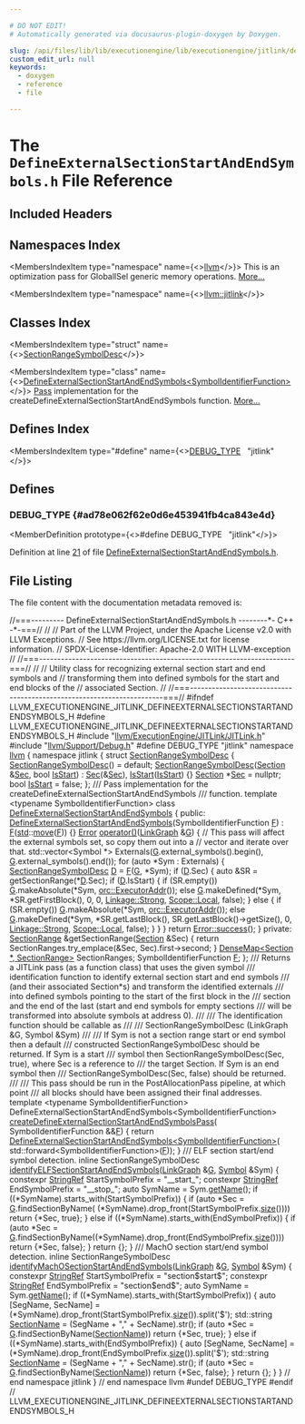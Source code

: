 ```yaml
---

# DO NOT EDIT!
# Automatically generated via docusaurus-plugin-doxygen by Doxygen.

slug: /api/files/lib/lib/executionengine/lib/executionengine/jitlink/defineexternalsectionstartandendsymbols-h
custom_edit_url: null
keywords:
  - doxygen
  - reference
  - file

---
```





# The `DefineExternalSectionStartAndEndSymbols.h` File Reference

<DoxygenPage pluginConfig={pluginConfig}>



## Included Headers

<IncludesList>
<IncludesListItem
  filePath="llvm/ExecutionEngine/JITLink/JITLink.h"
  permalink="/docs/api/files/include/include/llvm/include/llvm/executionengine/include/llvm/executionengine/jitlink/jitlink-h"
  isLocal="true" />
<IncludesListItem
  filePath="llvm/Support/Debug.h"
  permalink="/docs/api/files/include/include/llvm/include/llvm/support/debug-h"
  isLocal="true" />
</IncludesList>

## Namespaces Index

<MembersIndex>

<MembersIndexItem
  type="namespace"
  name={<><a href="/docs/api/namespaces/llvm">llvm</a></>}>
This is an optimization pass for GlobalISel generic memory operations. <a href="/docs/api/namespaces/llvm/#details">More...</a>
</MembersIndexItem>

<MembersIndexItem
  type="namespace"
  name={<><a href="/docs/api/namespaces/llvm/jitlink">llvm::jitlink</a></>}>
</MembersIndexItem>

</MembersIndex>

## Classes Index

<MembersIndex>

<MembersIndexItem
  type="struct"
  name={<><a href="/docs/api/structs/llvm/jitlink/sectionrangesymboldesc">SectionRangeSymbolDesc</a></>}>
</MembersIndexItem>

<MembersIndexItem
  type="class"
  name={<><a href="/docs/api/classes/llvm/jitlink/defineexternalsectionstartandendsymbols">DefineExternalSectionStartAndEndSymbols&lt;SymbolIdentifierFunction&gt;</a></>}>
<a href="/docs/api/classes/llvm/pass">Pass</a> implementation for the createDefineExternalSectionStartAndEndSymbols function. <a href="/docs/api/classes/llvm/jitlink/defineexternalsectionstartandendsymbols/#details">More...</a>
</MembersIndexItem>

</MembersIndex>

## Defines Index

<MembersIndex>

<MembersIndexItem
  type="#define"
  name={<><a href="#ad78e062f62e0d6e453941fb4ca843e4d">DEBUG&#95;TYPE</a>&nbsp;&nbsp;&nbsp;&quot;jitlink&quot;</>}>
</MembersIndexItem>

</MembersIndex>


<SectionDefinition>

## Defines

### DEBUG&#95;TYPE {#ad78e062f62e0d6e453941fb4ca843e4d}

<MemberDefinition
  prototype={<>#define DEBUG&#95;TYPE&nbsp;&nbsp;&nbsp;&quot;jitlink&quot;</>}>

Definition at line <a href="#l00021">21</a> of file <a href="/docs/api/files/lib/lib/executionengine/lib/executionengine/jitlink/defineexternalsectionstartandendsymbols-h">DefineExternalSectionStartAndEndSymbols.h</a>.
</MemberDefinition>

</SectionDefinition>

## File Listing

The file content with the documentation metadata removed is:

<ProgramListing>

<Link id="l00001" /><CodeLine lineNumber="1"><span class="doxyHighlightComment">//===--------- DefineExternalSectionStartAndEndSymbols.h --------&#42;- C++ -&#42;-===//</span></CodeLine>
<Link id="l00002" /><CodeLine lineNumber="2"><span class="doxyHighlightComment">//</span></CodeLine>
<Link id="l00003" /><CodeLine lineNumber="3"><span class="doxyHighlightComment">// Part of the LLVM Project, under the Apache License v2.0 with LLVM Exceptions.</span></CodeLine>
<Link id="l00004" /><CodeLine lineNumber="4"><span class="doxyHighlightComment">// See https://llvm.org/LICENSE.txt for license information.</span></CodeLine>
<Link id="l00005" /><CodeLine lineNumber="5"><span class="doxyHighlightComment">// SPDX-License-Identifier: Apache-2.0 WITH LLVM-exception</span></CodeLine>
<Link id="l00006" /><CodeLine lineNumber="6"><span class="doxyHighlightComment">//</span></CodeLine>
<Link id="l00007" /><CodeLine lineNumber="7"><span class="doxyHighlightComment">//===----------------------------------------------------------------------===//</span></CodeLine>
<Link id="l00008" /><CodeLine lineNumber="8"><span class="doxyHighlightComment">//</span></CodeLine>
<Link id="l00009" /><CodeLine lineNumber="9"><span class="doxyHighlightComment">// Utility class for recognizing external section start and end symbols and</span></CodeLine>
<Link id="l00010" /><CodeLine lineNumber="10"><span class="doxyHighlightComment">// transforming them into defined symbols for the start and end blocks of the</span></CodeLine>
<Link id="l00011" /><CodeLine lineNumber="11"><span class="doxyHighlightComment">// associated Section.</span></CodeLine>
<Link id="l00012" /><CodeLine lineNumber="12"><span class="doxyHighlightComment">//</span></CodeLine>
<Link id="l00013" /><CodeLine lineNumber="13"><span class="doxyHighlightComment">//===----------------------------------------------------------------------===//</span></CodeLine>
<Link id="l00014" /><CodeLine lineNumber="14"></CodeLine>
<Link id="l00015" /><CodeLine lineNumber="15"><span class="doxyHighlightPreprocessor">#ifndef LLVM&#95;EXECUTIONENGINE&#95;JITLINK&#95;DEFINEEXTERNALSECTIONSTARTANDENDSYMBOLS&#95;H</span></CodeLine>
<Link id="l00016" /><CodeLine lineNumber="16"><span class="doxyHighlightPreprocessor">#define LLVM&#95;EXECUTIONENGINE&#95;JITLINK&#95;DEFINEEXTERNALSECTIONSTARTANDENDSYMBOLS&#95;H</span></CodeLine>
<Link id="l00017" /><CodeLine lineNumber="17"></CodeLine>
<Link id="l00018" /><CodeLine lineNumber="18"><span class="doxyHighlightPreprocessor">#include &quot;<a href="/docs/api/files/include/include/llvm/include/llvm/executionengine/include/llvm/executionengine/jitlink/jitlink-h">llvm/ExecutionEngine/JITLink/JITLink.h</a>&quot;</span></CodeLine>
<Link id="l00019" /><CodeLine lineNumber="19"><span class="doxyHighlightPreprocessor">#include &quot;<a href="/docs/api/files/include/include/llvm/include/llvm/support/debug-h">llvm/Support/Debug.h</a>&quot;</span></CodeLine>
<Link id="l00020" /><CodeLine lineNumber="20"></CodeLine>
<Link id="l00021" /><CodeLine lineNumber="21" lineLink="#ad78e062f62e0d6e453941fb4ca843e4d"><span class="doxyHighlightPreprocessor">#define DEBUG&#95;TYPE &quot;jitlink&quot;</span></CodeLine>
<Link id="l00022" /><CodeLine lineNumber="22"></CodeLine>
<Link id="l00023" /><CodeLine lineNumber="23"><span class="doxyHighlightKeyword">namespace </span><span class="doxyHighlight"><a href="/docs/api/namespaces/llvm">llvm</a> &#123;</span></CodeLine>
<Link id="l00024" /><CodeLine lineNumber="24"><span class="doxyHighlightKeyword">namespace </span><span class="doxyHighlight">jitlink &#123;</span></CodeLine>
<Link id="l00025" /><CodeLine lineNumber="25"></CodeLine>
<Link id="l00026" /><CodeLine lineNumber="26" lineLink="/docs/api/structs/llvm/jitlink/sectionrangesymboldesc"><span class="doxyHighlightKeyword">struct </span><span class="doxyHighlight"><a href="/docs/api/structs/llvm/jitlink/sectionrangesymboldesc/#a883954dd39b04d05177bcc5021cc2b9b">SectionRangeSymbolDesc</a> &#123;</span></CodeLine>
<Link id="l00027" /><CodeLine lineNumber="27" lineLink="/docs/api/structs/llvm/jitlink/sectionrangesymboldesc/#a883954dd39b04d05177bcc5021cc2b9b"><span class="doxyHighlight">  <a href="/docs/api/structs/llvm/jitlink/sectionrangesymboldesc/#a883954dd39b04d05177bcc5021cc2b9b">SectionRangeSymbolDesc</a>() = </span><span class="doxyHighlightKeywordFlow">default</span><span class="doxyHighlight">;</span></CodeLine>
<Link id="l00028" /><CodeLine lineNumber="28" lineLink="/docs/api/structs/llvm/jitlink/sectionrangesymboldesc/#ae0a2b391f1b7424185a2c5678a90cf03"><span class="doxyHighlight">  <a href="/docs/api/structs/llvm/jitlink/sectionrangesymboldesc/#ae0a2b391f1b7424185a2c5678a90cf03">SectionRangeSymbolDesc</a>(<a href="/docs/api/classes/llvm/jitlink/section">Section</a> &amp;<a href="/docs/api/structs/llvm/jitlink/sectionrangesymboldesc/#ae865d53598e0c8b61b9134b24db13dc3">Sec</a>, </span><span class="doxyHighlightKeywordType">bool</span><span class="doxyHighlight"> <a href="/docs/api/structs/llvm/jitlink/sectionrangesymboldesc/#acda383ca7d7659990d2d8d9769c21959">IsStart</a>)</span></CodeLine>
<Link id="l00029" /><CodeLine lineNumber="29"><span class="doxyHighlight">      : <a href="/docs/api/structs/llvm/jitlink/sectionrangesymboldesc/#ae865d53598e0c8b61b9134b24db13dc3">Sec</a>(&amp;<a href="/docs/api/structs/llvm/jitlink/sectionrangesymboldesc/#ae865d53598e0c8b61b9134b24db13dc3">Sec</a>), <a href="/docs/api/structs/llvm/jitlink/sectionrangesymboldesc/#acda383ca7d7659990d2d8d9769c21959">IsStart</a>(<a href="/docs/api/structs/llvm/jitlink/sectionrangesymboldesc/#acda383ca7d7659990d2d8d9769c21959">IsStart</a>) &#123;&#125;</span></CodeLine>
<Link id="l00030" /><CodeLine lineNumber="30" lineLink="/docs/api/structs/llvm/jitlink/sectionrangesymboldesc/#ae865d53598e0c8b61b9134b24db13dc3"><span class="doxyHighlight">  <a href="/docs/api/classes/llvm/jitlink/section">Section</a> &#42;<a href="/docs/api/structs/llvm/jitlink/sectionrangesymboldesc/#ae865d53598e0c8b61b9134b24db13dc3">Sec</a> = </span><span class="doxyHighlightKeyword">nullptr</span><span class="doxyHighlight">;</span></CodeLine>
<Link id="l00031" /><CodeLine lineNumber="31" lineLink="/docs/api/structs/llvm/jitlink/sectionrangesymboldesc/#acda383ca7d7659990d2d8d9769c21959"><span class="doxyHighlight">  </span><span class="doxyHighlightKeywordType">bool</span><span class="doxyHighlight"> <a href="/docs/api/structs/llvm/jitlink/sectionrangesymboldesc/#acda383ca7d7659990d2d8d9769c21959">IsStart</a> = </span><span class="doxyHighlightKeyword">false</span><span class="doxyHighlight">;</span></CodeLine>
<Link id="l00032" /><CodeLine lineNumber="32"><span class="doxyHighlight">&#125;;</span></CodeLine>
<Link id="l00033" /><CodeLine lineNumber="33"></CodeLine>
<Link id="l00034" /><CodeLine lineNumber="34"><span class="doxyHighlightComment">/// Pass implementation for the createDefineExternalSectionStartAndEndSymbols</span></CodeLine>
<Link id="l00035" /><CodeLine lineNumber="35"><span class="doxyHighlightComment">/// function.</span></CodeLine>
<Link id="l00036" /><CodeLine lineNumber="36"><span class="doxyHighlightKeyword">template</span><span class="doxyHighlight"> &lt;</span><span class="doxyHighlightKeyword">typename</span><span class="doxyHighlight"> SymbolIdentifierFunction&gt;</span></CodeLine>
<Link id="l00037" /><CodeLine lineNumber="37" lineLink="/docs/api/classes/llvm/jitlink/defineexternalsectionstartandendsymbols"><span class="doxyHighlightKeyword">class </span><span class="doxyHighlight"><a href="/docs/api/classes/llvm/jitlink/defineexternalsectionstartandendsymbols/#a18e1fa583a146fe41606282031bc4dee">DefineExternalSectionStartAndEndSymbols</a> &#123;</span></CodeLine>
<Link id="l00038" /><CodeLine lineNumber="38"><span class="doxyHighlightKeyword">public</span><span class="doxyHighlight">:</span></CodeLine>
<Link id="l00039" /><CodeLine lineNumber="39" lineLink="/docs/api/classes/llvm/jitlink/defineexternalsectionstartandendsymbols/#a18e1fa583a146fe41606282031bc4dee"><span class="doxyHighlight">  <a href="/docs/api/classes/llvm/jitlink/defineexternalsectionstartandendsymbols/#a18e1fa583a146fe41606282031bc4dee">DefineExternalSectionStartAndEndSymbols</a>(SymbolIdentifierFunction <a href="/docs/api/files/lib/lib/support/md5-cpp/#a96d73bbd7af15cb1fc38c3f4a3bd82e9">F</a>)</span></CodeLine>
<Link id="l00040" /><CodeLine lineNumber="40"><span class="doxyHighlight">      : <a href="/docs/api/files/lib/lib/support/md5-cpp/#a96d73bbd7af15cb1fc38c3f4a3bd82e9">F</a>(<a href="/docs/api/namespaces/std">std</a>::<a href="/docs/api/namespaces/llvm/#abfc9c7ecf70f66901e439f7c04ef3dbb">move</a>(<a href="/docs/api/files/lib/lib/support/md5-cpp/#a96d73bbd7af15cb1fc38c3f4a3bd82e9">F</a>)) &#123;&#125;</span></CodeLine>
<Link id="l00041" /><CodeLine lineNumber="41"></CodeLine>
<Link id="l00042" /><CodeLine lineNumber="42" lineLink="/docs/api/classes/llvm/jitlink/defineexternalsectionstartandendsymbols/#a9f3b33060063a6d8741d7fc489c68ab1"><span class="doxyHighlight">  <a href="/docs/api/classes/llvm/error">Error</a> <a href="/docs/api/classes/llvm/jitlink/defineexternalsectionstartandendsymbols/#a9f3b33060063a6d8741d7fc489c68ab1">operator()</a>(<a href="/docs/api/classes/llvm/jitlink/linkgraph">LinkGraph</a> &amp;<a href="/docs/api/files/lib/lib/support/md5-cpp/#ad96b7cf3182ce2ba85e5a7a93b12c441">G</a>) &#123;</span></CodeLine>
<Link id="l00043" /><CodeLine lineNumber="43"></CodeLine>
<Link id="l00044" /><CodeLine lineNumber="44"><span class="doxyHighlight">    </span><span class="doxyHighlightComment">// This pass will affect the external symbols set, so copy them out into a</span></CodeLine>
<Link id="l00045" /><CodeLine lineNumber="45"><span class="doxyHighlight">    </span><span class="doxyHighlightComment">// vector and iterate over that.</span></CodeLine>
<Link id="l00046" /><CodeLine lineNumber="46"><span class="doxyHighlight">    std::vector&lt;Symbol &#42;&gt; Externals(<a href="/docs/api/files/lib/lib/support/md5-cpp/#ad96b7cf3182ce2ba85e5a7a93b12c441">G</a>.external&#95;symbols().begin(),</span></CodeLine>
<Link id="l00047" /><CodeLine lineNumber="47"><span class="doxyHighlight">                                    <a href="/docs/api/files/lib/lib/support/md5-cpp/#ad96b7cf3182ce2ba85e5a7a93b12c441">G</a>.external&#95;symbols().end());</span></CodeLine>
<Link id="l00048" /><CodeLine lineNumber="48"></CodeLine>
<Link id="l00049" /><CodeLine lineNumber="49"><span class="doxyHighlight">    </span><span class="doxyHighlightKeywordFlow">for</span><span class="doxyHighlight"> (</span><span class="doxyHighlightKeyword">auto</span><span class="doxyHighlight"> &#42;Sym : Externals) &#123;</span></CodeLine>
<Link id="l00050" /><CodeLine lineNumber="50"><span class="doxyHighlight">      <a href="/docs/api/structs/llvm/jitlink/sectionrangesymboldesc">SectionRangeSymbolDesc</a> <a href="/docs/api/files/lib/lib/ir/builtingcs-cpp/#a6a9f043784cf87001c84980afa76da82">D</a> = <a href="/docs/api/files/lib/lib/support/md5-cpp/#a96d73bbd7af15cb1fc38c3f4a3bd82e9">F</a>(<a href="/docs/api/files/lib/lib/support/md5-cpp/#ad96b7cf3182ce2ba85e5a7a93b12c441">G</a>, &#42;Sym);</span></CodeLine>
<Link id="l00051" /><CodeLine lineNumber="51"><span class="doxyHighlight">      </span><span class="doxyHighlightKeywordFlow">if</span><span class="doxyHighlight"> (<a href="/docs/api/files/lib/lib/ir/builtingcs-cpp/#a6a9f043784cf87001c84980afa76da82">D</a>.Sec) &#123;</span></CodeLine>
<Link id="l00052" /><CodeLine lineNumber="52"><span class="doxyHighlight">        </span><span class="doxyHighlightKeyword">auto</span><span class="doxyHighlight"> &amp;SR = getSectionRange(&#42;<a href="/docs/api/files/lib/lib/ir/builtingcs-cpp/#a6a9f043784cf87001c84980afa76da82">D</a>.Sec);</span></CodeLine>
<Link id="l00053" /><CodeLine lineNumber="53"><span class="doxyHighlight">        </span><span class="doxyHighlightKeywordFlow">if</span><span class="doxyHighlight"> (<a href="/docs/api/files/lib/lib/ir/builtingcs-cpp/#a6a9f043784cf87001c84980afa76da82">D</a>.IsStart) &#123;</span></CodeLine>
<Link id="l00054" /><CodeLine lineNumber="54"><span class="doxyHighlight">          </span><span class="doxyHighlightKeywordFlow">if</span><span class="doxyHighlight"> (SR.empty())</span></CodeLine>
<Link id="l00055" /><CodeLine lineNumber="55"><span class="doxyHighlight">            <a href="/docs/api/files/lib/lib/support/md5-cpp/#ad96b7cf3182ce2ba85e5a7a93b12c441">G</a>.makeAbsolute(&#42;Sym, <a href="/docs/api/classes/llvm/orc/executoraddr">orc::ExecutorAddr</a>());</span></CodeLine>
<Link id="l00056" /><CodeLine lineNumber="56"><span class="doxyHighlight">          </span><span class="doxyHighlightKeywordFlow">else</span></CodeLine>
<Link id="l00057" /><CodeLine lineNumber="57"><span class="doxyHighlight">            <a href="/docs/api/files/lib/lib/support/md5-cpp/#ad96b7cf3182ce2ba85e5a7a93b12c441">G</a>.makeDefined(&#42;Sym, &#42;SR.getFirstBlock(), 0, 0, <a href="/docs/api/namespaces/llvm/jitlink/#abee99c9c75d23a0304e5e58e3128a55fac43e0fd449c758dab8f891d8e19eb1a9">Linkage::Strong</a>,</span></CodeLine>
<Link id="l00058" /><CodeLine lineNumber="58"><span class="doxyHighlight">                          <a href="/docs/api/namespaces/llvm/jitlink/#adb322dc6826cf005531ccfdf666260fda509820290d57f333403f490dde7316f4">Scope::Local</a>, </span><span class="doxyHighlightKeyword">false</span><span class="doxyHighlight">);</span></CodeLine>
<Link id="l00059" /><CodeLine lineNumber="59"><span class="doxyHighlight">        &#125; </span><span class="doxyHighlightKeywordFlow">else</span><span class="doxyHighlight"> &#123;</span></CodeLine>
<Link id="l00060" /><CodeLine lineNumber="60"><span class="doxyHighlight">          </span><span class="doxyHighlightKeywordFlow">if</span><span class="doxyHighlight"> (SR.empty())</span></CodeLine>
<Link id="l00061" /><CodeLine lineNumber="61"><span class="doxyHighlight">            <a href="/docs/api/files/lib/lib/support/md5-cpp/#ad96b7cf3182ce2ba85e5a7a93b12c441">G</a>.makeAbsolute(&#42;Sym, <a href="/docs/api/classes/llvm/orc/executoraddr">orc::ExecutorAddr</a>());</span></CodeLine>
<Link id="l00062" /><CodeLine lineNumber="62"><span class="doxyHighlight">          </span><span class="doxyHighlightKeywordFlow">else</span></CodeLine>
<Link id="l00063" /><CodeLine lineNumber="63"><span class="doxyHighlight">            <a href="/docs/api/files/lib/lib/support/md5-cpp/#ad96b7cf3182ce2ba85e5a7a93b12c441">G</a>.makeDefined(&#42;Sym, &#42;SR.getLastBlock(),</span></CodeLine>
<Link id="l00064" /><CodeLine lineNumber="64"><span class="doxyHighlight">                          SR.getLastBlock()-&gt;getSize(), 0, <a href="/docs/api/namespaces/llvm/jitlink/#abee99c9c75d23a0304e5e58e3128a55fac43e0fd449c758dab8f891d8e19eb1a9">Linkage::Strong</a>,</span></CodeLine>
<Link id="l00065" /><CodeLine lineNumber="65"><span class="doxyHighlight">                          <a href="/docs/api/namespaces/llvm/jitlink/#adb322dc6826cf005531ccfdf666260fda509820290d57f333403f490dde7316f4">Scope::Local</a>, </span><span class="doxyHighlightKeyword">false</span><span class="doxyHighlight">);</span></CodeLine>
<Link id="l00066" /><CodeLine lineNumber="66"><span class="doxyHighlight">        &#125;</span></CodeLine>
<Link id="l00067" /><CodeLine lineNumber="67"><span class="doxyHighlight">      &#125;</span></CodeLine>
<Link id="l00068" /><CodeLine lineNumber="68"><span class="doxyHighlight">    &#125;</span></CodeLine>
<Link id="l00069" /><CodeLine lineNumber="69"><span class="doxyHighlight">    </span><span class="doxyHighlightKeywordFlow">return</span><span class="doxyHighlight"> <a href="/docs/api/classes/llvm/error/#a4dfd0813c3d0e0a30439b5a3e9196b59">Error::success</a>();</span></CodeLine>
<Link id="l00070" /><CodeLine lineNumber="70"><span class="doxyHighlight">  &#125;</span></CodeLine>
<Link id="l00071" /><CodeLine lineNumber="71"></CodeLine>
<Link id="l00072" /><CodeLine lineNumber="72"><span class="doxyHighlightKeyword">private</span><span class="doxyHighlight">:</span></CodeLine>
<Link id="l00073" /><CodeLine lineNumber="73"><span class="doxyHighlight">  <a href="/docs/api/classes/llvm/jitlink/sectionrange">SectionRange</a> &amp;getSectionRange(<a href="/docs/api/classes/llvm/jitlink/section">Section</a> &amp;Sec) &#123;</span></CodeLine>
<Link id="l00074" /><CodeLine lineNumber="74"><span class="doxyHighlight">    </span><span class="doxyHighlightKeywordFlow">return</span><span class="doxyHighlight"> SectionRanges.try&#95;emplace(&amp;Sec, Sec).first-&gt;second;</span></CodeLine>
<Link id="l00075" /><CodeLine lineNumber="75"><span class="doxyHighlight">  &#125;</span></CodeLine>
<Link id="l00076" /><CodeLine lineNumber="76"></CodeLine>
<Link id="l00077" /><CodeLine lineNumber="77"><span class="doxyHighlight">  <a href="/docs/api/classes/llvm/densemap">DenseMap&lt;Section &#42;, SectionRange&gt;</a> SectionRanges;</span></CodeLine>
<Link id="l00078" /><CodeLine lineNumber="78"><span class="doxyHighlight">  SymbolIdentifierFunction <a href="/docs/api/files/lib/lib/support/md5-cpp/#a96d73bbd7af15cb1fc38c3f4a3bd82e9">F</a>;</span></CodeLine>
<Link id="l00079" /><CodeLine lineNumber="79"><span class="doxyHighlight">&#125;;</span></CodeLine>
<Link id="l00080" /><CodeLine lineNumber="80"></CodeLine>
<Link id="l00081" /><CodeLine lineNumber="81"><span class="doxyHighlightComment">/// Returns a JITLink pass (as a function class) that uses the given symbol</span></CodeLine>
<Link id="l00082" /><CodeLine lineNumber="82"><span class="doxyHighlightComment">/// identification function to identify external section start and end symbols</span></CodeLine>
<Link id="l00083" /><CodeLine lineNumber="83"><span class="doxyHighlightComment">/// (and their associated Section&#42;s) and transform the identified externals</span></CodeLine>
<Link id="l00084" /><CodeLine lineNumber="84"><span class="doxyHighlightComment">/// into defined symbols pointing to the start of the first block in the</span></CodeLine>
<Link id="l00085" /><CodeLine lineNumber="85"><span class="doxyHighlightComment">/// section and the end of the last (start and end symbols for empty sections</span></CodeLine>
<Link id="l00086" /><CodeLine lineNumber="86"><span class="doxyHighlightComment">/// will be transformed into absolute symbols at address 0).</span></CodeLine>
<Link id="l00087" /><CodeLine lineNumber="87"><span class="doxyHighlightComment">///</span></CodeLine>
<Link id="l00088" /><CodeLine lineNumber="88"><span class="doxyHighlightComment">/// The identification function should be callable as</span></CodeLine>
<Link id="l00089" /><CodeLine lineNumber="89"><span class="doxyHighlightComment">///</span></CodeLine>
<Link id="l00090" /><CodeLine lineNumber="90"><span class="doxyHighlightComment">///   SectionRangeSymbolDesc (LinkGraph &amp;G, Symbol &amp;Sym)</span></CodeLine>
<Link id="l00091" /><CodeLine lineNumber="91"><span class="doxyHighlightComment">///</span></CodeLine>
<Link id="l00092" /><CodeLine lineNumber="92"><span class="doxyHighlightComment">/// If Sym is not a section range start or end symbol then a default</span></CodeLine>
<Link id="l00093" /><CodeLine lineNumber="93"><span class="doxyHighlightComment">/// constructed SectionRangeSymbolDesc should be returned. If Sym is a start</span></CodeLine>
<Link id="l00094" /><CodeLine lineNumber="94"><span class="doxyHighlightComment">/// symbol then SectionRangeSymbolDesc(Sec, true), where Sec is a reference to</span></CodeLine>
<Link id="l00095" /><CodeLine lineNumber="95"><span class="doxyHighlightComment">/// the target Section. If Sym is an end symbol then</span></CodeLine>
<Link id="l00096" /><CodeLine lineNumber="96"><span class="doxyHighlightComment">/// SectionRangeSymbolDesc(Sec, false) should be returned.</span></CodeLine>
<Link id="l00097" /><CodeLine lineNumber="97"><span class="doxyHighlightComment">///</span></CodeLine>
<Link id="l00098" /><CodeLine lineNumber="98"><span class="doxyHighlightComment">/// This pass should be run in the PostAllocationPass pipeline, at which point</span></CodeLine>
<Link id="l00099" /><CodeLine lineNumber="99"><span class="doxyHighlightComment">/// all blocks should have been assigned their final addresses.</span></CodeLine>
<Link id="l00100" /><CodeLine lineNumber="100"><span class="doxyHighlightKeyword">template</span><span class="doxyHighlight"> &lt;</span><span class="doxyHighlightKeyword">typename</span><span class="doxyHighlight"> SymbolIdentifierFunction&gt;</span></CodeLine>
<Link id="l00101" /><CodeLine lineNumber="101"><span class="doxyHighlight">DefineExternalSectionStartAndEndSymbols&lt;SymbolIdentifierFunction&gt;</span></CodeLine>
<Link id="l00102" /><CodeLine lineNumber="102" lineLink="/docs/api/namespaces/llvm/jitlink/#aea52b96c6a05c999ee025e312a93936f"><span class="doxyHighlight"><a href="/docs/api/namespaces/llvm/jitlink/#aea52b96c6a05c999ee025e312a93936f">createDefineExternalSectionStartAndEndSymbolsPass</a>(</span></CodeLine>
<Link id="l00103" /><CodeLine lineNumber="103"><span class="doxyHighlight">    SymbolIdentifierFunction &amp;&amp;<a href="/docs/api/files/lib/lib/support/md5-cpp/#a96d73bbd7af15cb1fc38c3f4a3bd82e9">F</a>) &#123;</span></CodeLine>
<Link id="l00104" /><CodeLine lineNumber="104"><span class="doxyHighlight">  </span><span class="doxyHighlightKeywordFlow">return</span><span class="doxyHighlight"> <a href="/docs/api/classes/llvm/jitlink/defineexternalsectionstartandendsymbols">DefineExternalSectionStartAndEndSymbols&lt;SymbolIdentifierFunction&gt;</a>(</span></CodeLine>
<Link id="l00105" /><CodeLine lineNumber="105"><span class="doxyHighlight">      std::forward&lt;SymbolIdentifierFunction&gt;(<a href="/docs/api/files/lib/lib/support/md5-cpp/#a96d73bbd7af15cb1fc38c3f4a3bd82e9">F</a>));</span></CodeLine>
<Link id="l00106" /><CodeLine lineNumber="106"><span class="doxyHighlight">&#125;</span></CodeLine>
<Link id="l00107" /><CodeLine lineNumber="107"></CodeLine>
<Link id="l00108" /><CodeLine lineNumber="108"><span class="doxyHighlightComment">/// ELF section start/end symbol detection.</span></CodeLine>
<Link id="l00109" /><CodeLine lineNumber="109"><span class="doxyHighlightKeyword">inline</span><span class="doxyHighlight"> SectionRangeSymbolDesc</span></CodeLine>
<Link id="l00110" /><CodeLine lineNumber="110" lineLink="/docs/api/namespaces/llvm/jitlink/#add5a775ece6c949eb80021abd7f49bc8"><span class="doxyHighlight"><a href="/docs/api/namespaces/llvm/jitlink/#add5a775ece6c949eb80021abd7f49bc8">identifyELFSectionStartAndEndSymbols</a>(<a href="/docs/api/classes/llvm/jitlink/linkgraph">LinkGraph</a> &amp;<a href="/docs/api/files/lib/lib/support/md5-cpp/#ad96b7cf3182ce2ba85e5a7a93b12c441">G</a>, <a href="/docs/api/classes/llvm/jitlink/symbol">Symbol</a> &amp;Sym) &#123;</span></CodeLine>
<Link id="l00111" /><CodeLine lineNumber="111"><span class="doxyHighlight">  </span><span class="doxyHighlightKeyword">constexpr</span><span class="doxyHighlight"> <a href="/docs/api/classes/llvm/stringref">StringRef</a> StartSymbolPrefix = </span><span class="doxyHighlightStringLiteral">&quot;&#95;&#95;start&#95;&quot;</span><span class="doxyHighlight">;</span></CodeLine>
<Link id="l00112" /><CodeLine lineNumber="112"><span class="doxyHighlight">  </span><span class="doxyHighlightKeyword">constexpr</span><span class="doxyHighlight"> <a href="/docs/api/classes/llvm/stringref">StringRef</a> EndSymbolPrefix = </span><span class="doxyHighlightStringLiteral">&quot;&#95;&#95;stop&#95;&quot;</span><span class="doxyHighlight">;</span></CodeLine>
<Link id="l00113" /><CodeLine lineNumber="113"></CodeLine>
<Link id="l00114" /><CodeLine lineNumber="114"><span class="doxyHighlight">  </span><span class="doxyHighlightKeyword">auto</span><span class="doxyHighlight"> SymName = Sym.<a href="/docs/api/classes/llvm/jitlink/symbol/#a37941163af977712e6ae68591327a0ad">getName</a>();</span></CodeLine>
<Link id="l00115" /><CodeLine lineNumber="115"><span class="doxyHighlight">  </span><span class="doxyHighlightKeywordFlow">if</span><span class="doxyHighlight"> ((&#42;SymName).starts&#95;with(StartSymbolPrefix)) &#123;</span></CodeLine>
<Link id="l00116" /><CodeLine lineNumber="116"><span class="doxyHighlight">    </span><span class="doxyHighlightKeywordFlow">if</span><span class="doxyHighlight"> (</span><span class="doxyHighlightKeyword">auto</span><span class="doxyHighlight"> &#42;Sec = <a href="/docs/api/files/lib/lib/support/md5-cpp/#ad96b7cf3182ce2ba85e5a7a93b12c441">G</a>.findSectionByName(</span></CodeLine>
<Link id="l00117" /><CodeLine lineNumber="117"><span class="doxyHighlight">            (&#42;SymName).drop&#95;front(StartSymbolPrefix.<a href="/docs/api/classes/llvm/stringref/#a5db9240c74644c67759dd0f901fc3c7d">size</a>())))</span></CodeLine>
<Link id="l00118" /><CodeLine lineNumber="118"><span class="doxyHighlight">      </span><span class="doxyHighlightKeywordFlow">return</span><span class="doxyHighlight"> &#123;&#42;Sec, </span><span class="doxyHighlightKeyword">true</span><span class="doxyHighlight">&#125;;</span></CodeLine>
<Link id="l00119" /><CodeLine lineNumber="119"><span class="doxyHighlight">  &#125; </span><span class="doxyHighlightKeywordFlow">else</span><span class="doxyHighlight"> </span><span class="doxyHighlightKeywordFlow">if</span><span class="doxyHighlight"> ((&#42;SymName).starts&#95;with(EndSymbolPrefix)) &#123;</span></CodeLine>
<Link id="l00120" /><CodeLine lineNumber="120"><span class="doxyHighlight">    </span><span class="doxyHighlightKeywordFlow">if</span><span class="doxyHighlight"> (</span><span class="doxyHighlightKeyword">auto</span><span class="doxyHighlight"> &#42;Sec =</span></CodeLine>
<Link id="l00121" /><CodeLine lineNumber="121"><span class="doxyHighlight">            <a href="/docs/api/files/lib/lib/support/md5-cpp/#ad96b7cf3182ce2ba85e5a7a93b12c441">G</a>.findSectionByName((&#42;SymName).drop&#95;front(EndSymbolPrefix.<a href="/docs/api/classes/llvm/stringref/#a5db9240c74644c67759dd0f901fc3c7d">size</a>())))</span></CodeLine>
<Link id="l00122" /><CodeLine lineNumber="122"><span class="doxyHighlight">      </span><span class="doxyHighlightKeywordFlow">return</span><span class="doxyHighlight"> &#123;&#42;Sec, </span><span class="doxyHighlightKeyword">false</span><span class="doxyHighlight">&#125;;</span></CodeLine>
<Link id="l00123" /><CodeLine lineNumber="123"><span class="doxyHighlight">  &#125;</span></CodeLine>
<Link id="l00124" /><CodeLine lineNumber="124"><span class="doxyHighlight">  </span><span class="doxyHighlightKeywordFlow">return</span><span class="doxyHighlight"> &#123;&#125;;</span></CodeLine>
<Link id="l00125" /><CodeLine lineNumber="125"><span class="doxyHighlight">&#125;</span></CodeLine>
<Link id="l00126" /><CodeLine lineNumber="126"></CodeLine>
<Link id="l00127" /><CodeLine lineNumber="127"><span class="doxyHighlightComment">/// MachO section start/end symbol detection.</span></CodeLine>
<Link id="l00128" /><CodeLine lineNumber="128"><span class="doxyHighlightKeyword">inline</span><span class="doxyHighlight"> SectionRangeSymbolDesc</span></CodeLine>
<Link id="l00129" /><CodeLine lineNumber="129" lineLink="/docs/api/namespaces/llvm/jitlink/#afee996fb446b6f03d652d052d97cf0a5"><span class="doxyHighlight"><a href="/docs/api/namespaces/llvm/jitlink/#afee996fb446b6f03d652d052d97cf0a5">identifyMachOSectionStartAndEndSymbols</a>(<a href="/docs/api/classes/llvm/jitlink/linkgraph">LinkGraph</a> &amp;<a href="/docs/api/files/lib/lib/support/md5-cpp/#ad96b7cf3182ce2ba85e5a7a93b12c441">G</a>, <a href="/docs/api/classes/llvm/jitlink/symbol">Symbol</a> &amp;Sym) &#123;</span></CodeLine>
<Link id="l00130" /><CodeLine lineNumber="130"><span class="doxyHighlight">  </span><span class="doxyHighlightKeyword">constexpr</span><span class="doxyHighlight"> <a href="/docs/api/classes/llvm/stringref">StringRef</a> StartSymbolPrefix = </span><span class="doxyHighlightStringLiteral">&quot;section$start$&quot;</span><span class="doxyHighlight">;</span></CodeLine>
<Link id="l00131" /><CodeLine lineNumber="131"><span class="doxyHighlight">  </span><span class="doxyHighlightKeyword">constexpr</span><span class="doxyHighlight"> <a href="/docs/api/classes/llvm/stringref">StringRef</a> EndSymbolPrefix = </span><span class="doxyHighlightStringLiteral">&quot;section$end$&quot;</span><span class="doxyHighlight">;</span></CodeLine>
<Link id="l00132" /><CodeLine lineNumber="132"></CodeLine>
<Link id="l00133" /><CodeLine lineNumber="133"><span class="doxyHighlight">  </span><span class="doxyHighlightKeyword">auto</span><span class="doxyHighlight"> SymName = Sym.<a href="/docs/api/classes/llvm/jitlink/symbol/#a37941163af977712e6ae68591327a0ad">getName</a>();</span></CodeLine>
<Link id="l00134" /><CodeLine lineNumber="134"><span class="doxyHighlight">  </span><span class="doxyHighlightKeywordFlow">if</span><span class="doxyHighlight"> ((&#42;SymName).starts&#95;with(StartSymbolPrefix)) &#123;</span></CodeLine>
<Link id="l00135" /><CodeLine lineNumber="135"><span class="doxyHighlight">    </span><span class="doxyHighlightKeyword">auto</span><span class="doxyHighlight"> &#91;SegName, SecName&#93; =</span></CodeLine>
<Link id="l00136" /><CodeLine lineNumber="136"><span class="doxyHighlight">        (&#42;SymName).drop&#95;front(StartSymbolPrefix.<a href="/docs/api/classes/llvm/stringref/#a5db9240c74644c67759dd0f901fc3c7d">size</a>()).split(</span><span class="doxyHighlightCharLiteral">&#39;$&#39;</span><span class="doxyHighlight">);</span></CodeLine>
<Link id="l00137" /><CodeLine lineNumber="137"><span class="doxyHighlight">    std::string <a href="/docs/api/structs/llvm/sectionname">SectionName</a> = (SegName + </span><span class="doxyHighlightStringLiteral">&quot;,&quot;</span><span class="doxyHighlight"> + SecName).str();</span></CodeLine>
<Link id="l00138" /><CodeLine lineNumber="138"><span class="doxyHighlight">    </span><span class="doxyHighlightKeywordFlow">if</span><span class="doxyHighlight"> (</span><span class="doxyHighlightKeyword">auto</span><span class="doxyHighlight"> &#42;Sec = <a href="/docs/api/files/lib/lib/support/md5-cpp/#ad96b7cf3182ce2ba85e5a7a93b12c441">G</a>.findSectionByName(<a href="/docs/api/structs/llvm/sectionname">SectionName</a>))</span></CodeLine>
<Link id="l00139" /><CodeLine lineNumber="139"><span class="doxyHighlight">      </span><span class="doxyHighlightKeywordFlow">return</span><span class="doxyHighlight"> &#123;&#42;Sec, </span><span class="doxyHighlightKeyword">true</span><span class="doxyHighlight">&#125;;</span></CodeLine>
<Link id="l00140" /><CodeLine lineNumber="140"><span class="doxyHighlight">  &#125; </span><span class="doxyHighlightKeywordFlow">else</span><span class="doxyHighlight"> </span><span class="doxyHighlightKeywordFlow">if</span><span class="doxyHighlight"> ((&#42;SymName).starts&#95;with(EndSymbolPrefix)) &#123;</span></CodeLine>
<Link id="l00141" /><CodeLine lineNumber="141"><span class="doxyHighlight">    </span><span class="doxyHighlightKeyword">auto</span><span class="doxyHighlight"> &#91;SegName, SecName&#93; =</span></CodeLine>
<Link id="l00142" /><CodeLine lineNumber="142"><span class="doxyHighlight">        (&#42;SymName).drop&#95;front(EndSymbolPrefix.<a href="/docs/api/classes/llvm/stringref/#a5db9240c74644c67759dd0f901fc3c7d">size</a>()).split(</span><span class="doxyHighlightCharLiteral">&#39;$&#39;</span><span class="doxyHighlight">);</span></CodeLine>
<Link id="l00143" /><CodeLine lineNumber="143"><span class="doxyHighlight">    std::string <a href="/docs/api/structs/llvm/sectionname">SectionName</a> = (SegName + </span><span class="doxyHighlightStringLiteral">&quot;,&quot;</span><span class="doxyHighlight"> + SecName).str();</span></CodeLine>
<Link id="l00144" /><CodeLine lineNumber="144"><span class="doxyHighlight">    </span><span class="doxyHighlightKeywordFlow">if</span><span class="doxyHighlight"> (</span><span class="doxyHighlightKeyword">auto</span><span class="doxyHighlight"> &#42;Sec = <a href="/docs/api/files/lib/lib/support/md5-cpp/#ad96b7cf3182ce2ba85e5a7a93b12c441">G</a>.findSectionByName(<a href="/docs/api/structs/llvm/sectionname">SectionName</a>))</span></CodeLine>
<Link id="l00145" /><CodeLine lineNumber="145"><span class="doxyHighlight">      </span><span class="doxyHighlightKeywordFlow">return</span><span class="doxyHighlight"> &#123;&#42;Sec, </span><span class="doxyHighlightKeyword">false</span><span class="doxyHighlight">&#125;;</span></CodeLine>
<Link id="l00146" /><CodeLine lineNumber="146"><span class="doxyHighlight">  &#125;</span></CodeLine>
<Link id="l00147" /><CodeLine lineNumber="147"><span class="doxyHighlight">  </span><span class="doxyHighlightKeywordFlow">return</span><span class="doxyHighlight"> &#123;&#125;;</span></CodeLine>
<Link id="l00148" /><CodeLine lineNumber="148"><span class="doxyHighlight">&#125;</span></CodeLine>
<Link id="l00149" /><CodeLine lineNumber="149"></CodeLine>
<Link id="l00150" /><CodeLine lineNumber="150"><span class="doxyHighlight">&#125; </span><span class="doxyHighlightComment">// end namespace jitlink</span></CodeLine>
<Link id="l00151" /><CodeLine lineNumber="151"><span class="doxyHighlight">&#125; </span><span class="doxyHighlightComment">// end namespace llvm</span></CodeLine>
<Link id="l00152" /><CodeLine lineNumber="152"></CodeLine>
<Link id="l00153" /><CodeLine lineNumber="153"><span class="doxyHighlightPreprocessor">#undef DEBUG&#95;TYPE</span></CodeLine>
<Link id="l00154" /><CodeLine lineNumber="154"></CodeLine>
<Link id="l00155" /><CodeLine lineNumber="155"><span class="doxyHighlightPreprocessor">#endif </span><span class="doxyHighlightComment">// LLVM&#95;EXECUTIONENGINE&#95;JITLINK&#95;DEFINEEXTERNALSECTIONSTARTANDENDSYMBOLS&#95;H</span></CodeLine>

</ProgramListing>


</DoxygenPage>
